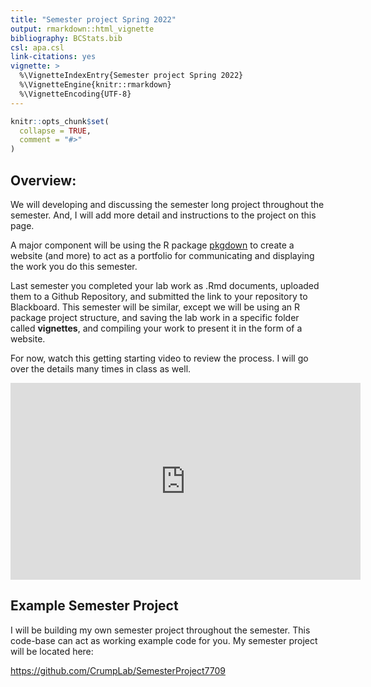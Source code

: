 ```yaml
---
title: "Semester project Spring 2022"
output: rmarkdown::html_vignette
bibliography: BCStats.bib
csl: apa.csl
link-citations: yes
vignette: >
  %\VignetteIndexEntry{Semester project Spring 2022}
  %\VignetteEngine{knitr::rmarkdown}
  %\VignetteEncoding{UTF-8}
---
```


```r
knitr::opts_chunk$set(
  collapse = TRUE,
  comment = "#>"
)
```
 
## Overview:

We will developing and discussing the semester long project throughout the semester. And, I will add more detail and instructions to the project on this page.

A major component will be using the R package [pkgdown](https://pkgdown.r-lib.org) to create a website (and more) to act as a portfolio for communicating and displaying the work you do this semester.

Last semester you completed your lab work as .Rmd documents, uploaded them to a Github Repository, and submitted the link to your repository to Blackboard. This semester will be similar, except we will be using an R package project structure, and saving the lab work in a specific folder called **vignettes**, and compiling your work to present it in the form of a website.

For now, watch this getting starting video to review the process. I will go over the details many times in class as well.

<iframe width="560" height="315" src="https://www.youtube.com/embed/jxWe_XuQSeI" title="YouTube video player" frameborder="0" allow="accelerometer; autoplay; clipboard-write; encrypted-media; gyroscope; picture-in-picture" allowfullscreen></iframe>

## Example Semester Project

I will be building my own semester project throughout the semester. This code-base can act as working example code for you. My semester project will be located here:

<https://github.com/CrumpLab/SemesterProject7709>



